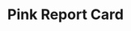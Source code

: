 ---
title: "Pink Report Card"
subtitle: ""
creator: "Tanya"
categories: ["art"]
featuredImage: "../src/assets/images/item/art/DSC02767.png"
views: ["../src/assets/images/item/art/DSC02767.png"]
nextItem: []
---